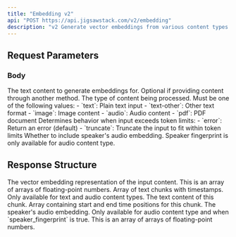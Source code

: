 ```yaml
---
title: "Embedding v2"
api: "POST https://api.jigsawstack.com/v2/embedding"
description: "v2 Generate vector embeddings from various content types including text, images, audio, and PDF files with speaker fingerprint support."
---
```


## Request Parameters

### Body

<ParamField body="text" type="string">
  The text content to generate embeddings for. Optional if providing content through another method.
</ParamField>

<FilesParam />

<ParamField body="type" type="string" required>
  The type of content being processed. Must be one of the following values:
  - `text`: Plain text input
  - `text-other`: Other text format
  - `image`: Image content
  - `audio`: Audio content
  - `pdf`: PDF document
</ParamField>

<ParamField body="token_overflow_mode" type="string" default="error">
  Determines behavior when input exceeds token limits:
  - `error`: Return an error (default)
  - `truncate`: Truncate the input to fit within token limits
</ParamField>

<ParamField body="speaker_fingerprint" type="boolean" default="false">
  Whether to include speaker's audio embedding. Speaker fingerprint is only available for audio content type.
</ParamField>

<Snippet file="header.mdx" />

## Response Structure

<BasicResponse />

<ResponseField name="embeddings" type="number[][]">
  The vector embedding representation of the input content. This is an array of arrays of floating-point numbers.
</ResponseField>

<ResponseField name="chunks" type="array<string> | array<object>">
  Array of text chunks with timestamps. Only available for text and audio content types.
  <Expandable title="Chunk Object">
    <ResponseField name="text" type="string">
      The text content of this chunk.
    </ResponseField>
    <ResponseField name="timestamp" type="array[number]">
      Array containing start and end time positions for this chunk.
    </ResponseField>
  </Expandable>
</ResponseField>

<ResponseField name="speaker_embeddings" type="number[][]">
  The speaker's audio embedding. Only available for audio content type and when `speaker_fingerprint` is true. This is an array of arrays of floating-point numbers.
</ResponseField>

<EmbeddingSnippet />